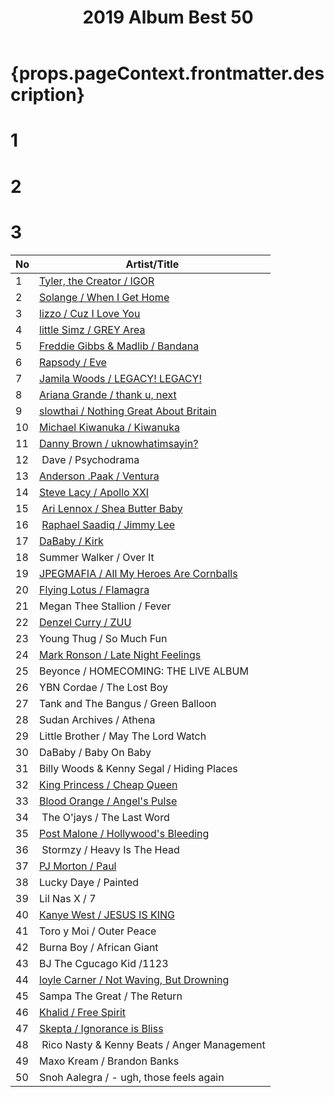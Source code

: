 ﻿---
title: 2019 Album Best 50
tabs: ['2019', '2018', '2017', '2016']
description: 2019 Black Music Album Best 50 by planet.ky
---


<h1> {props.pageContext.frontmatter.description} </h1>

<Row>

<Column colMd={3} colLg={3} noGutterMdLeft>
<h1>1</h1>
<Review1 />
</Column>
<Column colMd={3} colLg={3} noGutterMdLeft>
<h1>2</h1>
<Review2 /> 
</Column>
<Column colMd={3} colLg={3} noGutterMdLeft>
<h1>3</h1>
<Review3 /> 
</Column>

</Row>

| No | Artist/Title                                                      | 
| -- | ----------------------------------------------------------------- | 
| 1  | [Tyler, the Creator / IGOR](/review/tyler4L/)                     |  
| 2  | [Solange / When I Get Home](/review/soange4L/)                    | 
| 3  | [lizzo / Cuz I Love You](review/lizz1L/)                          |
| 4  | [little Simz / GREY Area](/review/littlesimz1L/)                  |
| 5  | [Freddie Gibbs &amp; Madlib / Bandana](/review/fgibsandmadlib2L/) |
| 6  | [Rapsody / Eve](/review/rapsody2L/)                               |
| 7  | [Jamila Woods / LEGACY! LEGACY!](/review/jamilawoods2L)           |
| 8  | [Ariana Grande / thank u, next](/review/arianagrande5L/)          |
| 9  | [slowthai / Nothing Great About Britain](/review/jpegmafia1L/)    |
| 10 | [Michael Kiwanuka / Kiwanuka](/review/mkiwanuka3L/)               |
| 11 | [Danny Brown / uknowhatimsayin?](/review/dannybrown4L/)           |                
| 12 | Dave / Psychodrama                                                |
| 13 | [Anderson .Paak / Ventura](/review/andersonpaak4L)                |
| 14 | [Steve Lacy / Apollo XXI](/review/stevelacy1L)                    |
| 15 | [Ari Lennox / Shea Butter Baby](/review/arilennox1L)              |
| 16 | [Raphael Saadiq / Jimmy Lee](/review/rsaadiq6L)                   |
| 17 | [DaBaby / Kirk](review/dababy1/)                                  |
| 18 | Summer Walker / Over It                                           |
| 19 | [JPEGMAFIA / All My Heroes Are Cornballs](/review/jpegmafia1L/)   |
| 20 | [Flying Lotus / Flamagra](/review/flyinglotus3L)                  |
| 21 | Megan Thee Stallion / Fever                                       |
| 22 | [Denzel Curry / ZUU](/review/denzelcurry1L)                       |
| 23 | Young Thug / So Much Fun                                          |
| 24 | [Mark Ronson / Late Night Feelings](/review/markronson2L)         |
| 25 | Beyonce / HOMECOMING: THE LIVE ALBUM                              |
| 26 | YBN Cordae / The Lost Boy                                         |
| 27 | Tank and The Bangus / Green Balloon                               |
| 28 | Sudan Archives / Athena                                           |
| 29 | Little Brother / May The Lord Watch                               |
| 30 | DaBaby / Baby On Baby                                             |
| 31 | Billy Woods &amp; Kenny Segal / Hiding Places                     |
| 32 | [King Princess / Cheap Queen](/review/kingprincess1L/)            |
| 33 | [Blood Orange / Angel's Pulse](/review/bloodorange4L/)            |
| 34 | The O'jays / The Last Word                                        |
| 35 | [Post Malone / Hollywood's Bleeding](/review/postmalone2L/)       |
| 36 | Stormzy / Heavy Is The Head                                       |
| 37 | [PJ Morton / Paul](/review/pjmorton1L)                            |
| 38 | Lucky Daye / Painted                                              |
| 39 | Lil Nas X / 7                                                     |
| 40 | [Kanye West / JESUS IS KING](/review/kanyewest10L)                |
| 41 | Toro y Moi / Outer Peace                                          |
| 42 | Burna Boy / African Giant                                         |
| 43 | BJ The Cgucago Kid /1123                                          |
| 44 | [loyle Carner / Not Waving, But Drowning](/review/loylecarner2L)  |
| 45 | Sampa The Great / The Return                                      |
| 46 | [Khalid / Free Spirit](/review/khalid2L)                          |
| 47 | [Skepta / Ignorance is Bliss](/review/skepta1L)                   |
| 48 | Rico Nasty &amp; Kenny Beats / Anger Management                   |
| 49 | Maxo Kream / Brandon Banks                                        |
| 50 | Snoh Aalegra / - ugh, those feels again                           |

